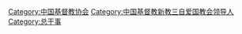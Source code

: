 [[Category:中国基督教协会|Category:中国基督教协会]]
[[Category:中国基督教新教三自爱国教会领导人|Category:中国基督教新教三自爱国教会领导人]]
[[Category:总干事|Category:总干事]]
